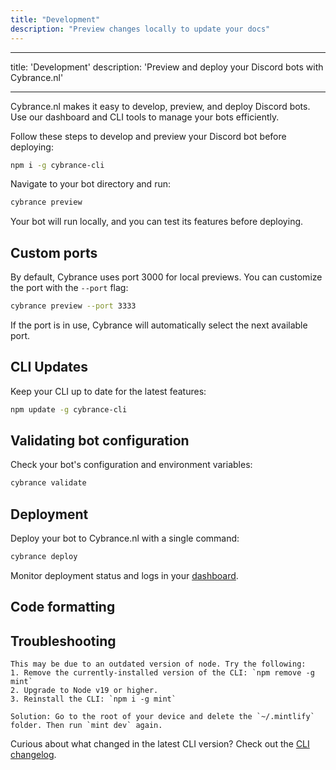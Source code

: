 ```yaml
---
title: "Development"
description: "Preview changes locally to update your docs"
---
```


---

title: 'Development'
description: 'Preview and deploy your Discord bots with Cybrance.nl'

---

<Info>
  Cybrance.nl makes it easy to develop, preview, and deploy Discord bots. Use
  our dashboard and CLI tools to manage your bots efficiently.
</Info>

Follow these steps to develop and preview your Discord bot before deploying:

<Steps>
<Step title="Install the Cybrance CLI">

```bash
npm i -g cybrance-cli
```

</Step>

<Step title="Preview your bot locally">

Navigate to your bot directory and run:

```bash
cybrance preview
```

Your bot will run locally, and you can test its features before deploying.

</Step>
</Steps>

## Custom ports

By default, Cybrance uses port 3000 for local previews. You can customize the port with the `--port` flag:

```bash
cybrance preview --port 3333
```

If the port is in use, Cybrance will automatically select the next available port.

## CLI Updates

Keep your CLI up to date for the latest features:

```bash
npm update -g cybrance-cli
```

## Validating bot configuration

Check your bot's configuration and environment variables:

```bash
cybrance validate
```

## Deployment

Deploy your bot to Cybrance.nl with a single command:

```bash
cybrance deploy
```

Monitor deployment status and logs in your [dashboard](https://cybrance.nl/dashboard).

## Code formatting

## Troubleshooting

<AccordionGroup>
  <Accordion title='Error: Could not load the "sharp" module using the darwin-arm64 runtime'>

    This may be due to an outdated version of node. Try the following:
    1. Remove the currently-installed version of the CLI: `npm remove -g mint`
    2. Upgrade to Node v19 or higher.
    3. Reinstall the CLI: `npm i -g mint`

  </Accordion>

  <Accordion title="Issue: Encountering an unknown error">
  
    Solution: Go to the root of your device and delete the `~/.mintlify` folder. Then run `mint dev` again.
  </Accordion>
</AccordionGroup>

Curious about what changed in the latest CLI version? Check out the [CLI changelog](https://www.npmjs.com/package/mintlify?activeTab=versions).

